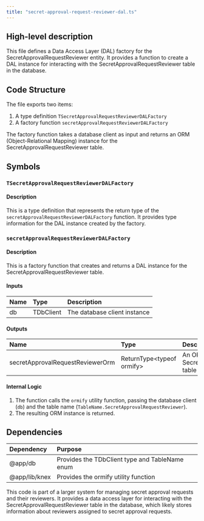 ```yaml
---
title: "secret-approval-request-reviewer-dal.ts"
---
```


## High-level description
This file defines a Data Access Layer (DAL) factory for the SecretApprovalRequestReviewer entity. It provides a function to create a DAL instance for interacting with the SecretApprovalRequestReviewer table in the database.

## Code Structure
The file exports two items:
1. A type definition `TSecretApprovalRequestReviewerDALFactory`
2. A factory function `secretApprovalRequestReviewerDALFactory`

The factory function takes a database client as input and returns an ORM (Object-Relational Mapping) instance for the SecretApprovalRequestReviewer table.

## Symbols

### `TSecretApprovalRequestReviewerDALFactory`
#### Description
This is a type definition that represents the return type of the `secretApprovalRequestReviewerDALFactory` function. It provides type information for the DAL instance created by the factory.

### `secretApprovalRequestReviewerDALFactory`
#### Description
This is a factory function that creates and returns a DAL instance for the SecretApprovalRequestReviewer table.

#### Inputs
| Name | Type | Description |
|:-----|:-----|:------------|
| db | TDbClient | The database client instance |

#### Outputs
| Name | Type | Description |
|:-----|:-----|:------------|
| secretApprovalRequestReviewerOrm | ReturnType&lt;typeof ormify&gt; | An ORM instance for the SecretApprovalRequestReviewer table |

#### Internal Logic
1. The function calls the `ormify` utility function, passing the database client (`db`) and the table name (`TableName.SecretApprovalRequestReviewer`).
2. The resulting ORM instance is returned.

## Dependencies
| Dependency | Purpose |
|:-----------|:--------|
| @app/db | Provides the TDbClient type and TableName enum |
| @app/lib/knex | Provides the ormify utility function |

This code is part of a larger system for managing secret approval requests and their reviewers. It provides a data access layer for interacting with the SecretApprovalRequestReviewer table in the database, which likely stores information about reviewers assigned to secret approval requests.